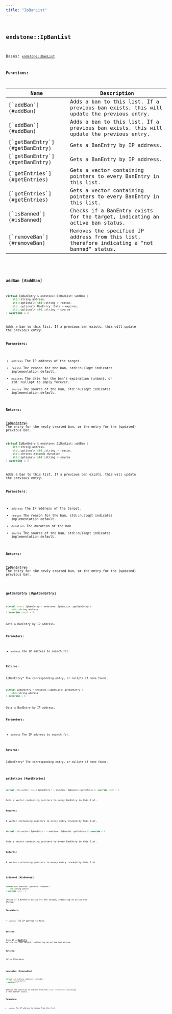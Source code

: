 ```yaml
---
title: "IpBanList"
---
```


## <code className="doc-symbol doc-symbol-class"/> endstone::IpBanList

Bases: [`endstone::BanList`](classendstone_1_1_ban_list.md)
















**Functions:**

<table>
<thead>
   <tr>
      <th>Name</th>
      <th>Description</th>
   </tr>
</thead>
<tbody>
<tr key="classendstone_1_1_ip_ban_list_1afde472cd99b074a0ec4505553f7f802a">
    <td>[`addBan`](#addBan)</td>
    <td>Adds a ban to this list. If a previous ban exists, this will update the previous entry.</td>
</tr>
<tr key="classendstone_1_1_ip_ban_list_1a15ee4a9797be0ac051cc86f629d60b80">
    <td>[`addBan`](#addBan)</td>
    <td>Adds a ban to this list. If a previous ban exists, this will update the previous entry.</td>
</tr>
<tr key="classendstone_1_1_ip_ban_list_1a678a7ab4ceb5e63143c54252faeabe32">
    <td>[`getBanEntry`](#getBanEntry)</td>
    <td>Gets a BanEntry by IP address.</td>
</tr>
<tr key="classendstone_1_1_ip_ban_list_1af23bb688379d3798109d109a481e088c">
    <td>[`getBanEntry`](#getBanEntry)</td>
    <td>Gets a BanEntry by IP address.</td>
</tr>
<tr key="classendstone_1_1_ip_ban_list_1adc3cf9740eeadb29579c8f7b5f4ec2c2">
    <td>[`getEntries`](#getEntries)</td>
    <td>Gets a vector containing pointers to every BanEntry in this list.</td>
</tr>
<tr key="classendstone_1_1_ip_ban_list_1a92dc2f845462160a98a86112dafd73ff">
    <td>[`getEntries`](#getEntries)</td>
    <td>Gets a vector containing pointers to every BanEntry in this list.</td>
</tr>
<tr key="classendstone_1_1_ip_ban_list_1a65ab85f06f3522ee90ec267859db0054">
    <td>[`isBanned`](#isBanned)</td>
    <td>Checks if a BanEntry exists for the target, indicating an active ban status.</td>
</tr>
<tr key="classendstone_1_1_ip_ban_list_1ac87901f151c53c57c5ae8267c7b7d601">
    <td>[`removeBan`](#removeBan)</td>
    <td>Removes the specified IP address from this list, therefore indicating a "not banned" status.</td>
</tr>
</tbody>
</table>

### <code className="doc-symbol doc-symbol-function"/> addBan [#addBan]



```cpp
virtual IpBanEntry & endstone::IpBanList::addBan (
    std::string address,
    std::optional< std::string > reason,
    std::optional< BanEntry::Date > expires,
    std::optional< std::string > source
) override = 0
```

Adds a ban to this list. If a previous ban exists, this will update the previous entry.





**Parameters:**


* `address` The IP address of the target. 
* `reason` The reason for the ban, std::nullopt indicates implementation default. 
* `expires` The date for the ban's expiration (unban), or std::nullopt to imply forever. 
* `source` The source of the ban, std::nullopt indicates implementation default. 



**Returns:**

[**IpBanEntry**](classendstone_1_1_ip_ban_entry.md)& The entry for the newly created ban, or the entry for the (updated) previous ban. 





        

```cpp
virtual IpBanEntry & endstone::IpBanList::addBan (
    std::string address,
    std::optional< std::string > reason,
    std::chrono::seconds duration,
    std::optional< std::string > source
) override = 0
```

Adds a ban to this list. If a previous ban exists, this will update the previous entry.





**Parameters:**


* `address` The IP address of the target. 
* `reason` The reason for the ban, std::nullopt indicates implementation default. 
* `duration` The duration of the ban 
* `source` The source of the ban, std::nullopt indicates implementation default. 



**Returns:**

[**IpBanEntry**](classendstone_1_1_ip_ban_entry.md)& The entry for the newly created ban, or the entry for the (updated) previous ban. 





        
### <code className="doc-symbol doc-symbol-function"/> getBanEntry [#getBanEntry]



```cpp
virtual const IpBanEntry * endstone::IpBanList::getBanEntry (
    std::string address
) override const = 0
```

Gets a BanEntry by IP address.





**Parameters:**


* `address` The IP address to search for. 



**Returns:**

IpBanEntry\* The corresponding entry, or nullptr if none found. 





        

```cpp
virtual IpBanEntry * endstone::IpBanList::getBanEntry (
    std::string address
) override = 0
```

Gets a BanEntry by IP address.





**Parameters:**


* `address` The IP address to search for. 



**Returns:**

IpBanEntry\* The corresponding entry, or nullptr if none found. 





        
### <code className="doc-symbol doc-symbol-function"/> getEntries [#getEntries]



```cpp
virtual std::vector< const IpBanEntry * > endstone::IpBanList::getEntries () override const = 0
```

Gets a vector containing pointers to every BanEntry in this list.





**Returns:**

A vector containing pointers to every entry tracked by this list. 





        

```cpp
virtual std::vector< IpBanEntry * > endstone::IpBanList::getEntries () override = 0
```

Gets a vector containing pointers to every BanEntry in this list.





**Returns:**

A vector containing pointers to every entry tracked by this list. 





        
### <code className="doc-symbol doc-symbol-function"/> isBanned [#isBanned]

```cpp
virtual bool endstone::IpBanList::isBanned (
    std::string address
) override const = 0
```

Checks if a BanEntry exists for the target, indicating an active ban status.





**Parameters:**


* `address` The IP address to find. 



**Returns:**

true If a [**BanEntry**](classendstone_1_1_ban_entry.md) exists for the target, indicating an active ban status. 




**Returns:**

false Otherwise. 





        
### <code className="doc-symbol doc-symbol-function"/> removeBan [#removeBan]

```cpp
virtual void endstone::IpBanList::removeBan (
    std::string address
) override = 0
```

Removes the specified IP address from this list, therefore indicating a "not banned" status.





**Parameters:**


* `address` The IP address to remove from this list. 




        